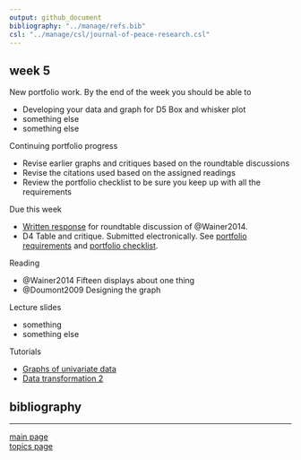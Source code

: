 ```yaml
---
output: github_document
bibliography: "../manage/refs.bib" 
csl: "../manage/csl/journal-of-peace-research.csl"
---
```


## week 5


New portfolio work. By the end of the week you should be able to

- Developing your data and graph for D5 Box and whisker plot 
- something else
- something else 

Continuing portfolio progress

- Revise earlier graphs and critiques based on the roundtable discussions 
- Revise the citations used based on the assigned readings 
- Review the portfolio checklist to be sure you keep up with all the requirements 




Due this week 

- [Written response](read-01_reading-response-form.pdf) for roundtable discussion of @Wainer2014. 
- D4 Table and critique. Submitted electronically. See [portfolio requirements](folio-01_portfolio-requirements.md) and [portfolio checklist](folio-02_portfolio-checklist.pdf). 



Reading

- @Wainer2014 Fifteen displays about one thing 
- @Doumont2009 Designing the graph



Lecture slides

- something  
- something else 





Tutorials
 
- [Graphs of univariate data](tut-1501_univariate_graphs.md) 
- [Data transformation 2](tut-2201_data-transform-2.md)  


## bibliography 

<div id="refs"></div>
  
---

[main page](../README.md)<br>
[topics page](../README-by-topic.md)
